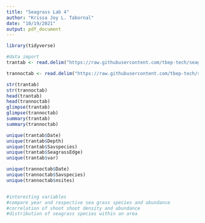 ```yaml
---
title: "Seagrass Lab 4"
author: "Krissa Joy L. Tabornal"
date: "10/19/2021"
output: pdf_document
---
```

```r
library(tidyverse)
```


```r
#data import 
trantab <- read.delim("https://raw.githubusercontent.com/tbep-tech/seagrasstransect/master/docs/trantab.csv", sep=",")

trannoctab <- read.delim("https://raw.githubusercontent.com/tbep-tech/seagrasstransect/master/docs/tranocctab.csv", sep=",")
```

```r
str(trantab)
str(trannoctab)
head(trantab)
head(trannoctab)
glimpse(trantab)
glimpse(trannoctab)
summary(trantab)
summary(trannoctab)

unique(trantab$Date)
unique(trantab$Depth)
unique(trantab$Savspecies)
unique(trantab$SeagrassEdge)
unique(trantab$var)

unique(trannoctab$Date)
unique(trannoctab$Savspecies)
unique(trannoctab$nsites)


#interesting variables 
#compare year and respective sea grass species and abundance
#correlation of shoot shoot density and abundance
#distribution of seagrass species within an area
```



